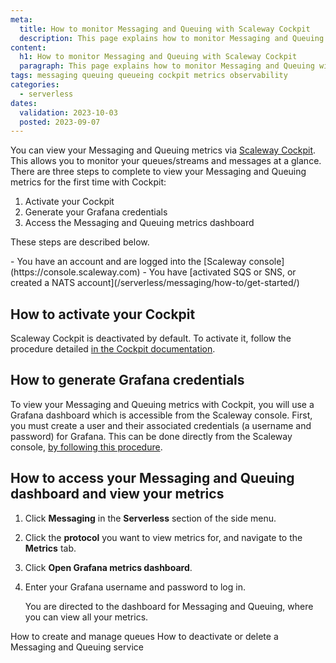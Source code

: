 ```yaml
---
meta:
  title: How to monitor Messaging and Queuing with Scaleway Cockpit
  description: This page explains how to monitor Messaging and Queuing with Scaleway Cockpit
content:
  h1: How to monitor Messaging and Queuing with Scaleway Cockpit
  paragraph: This page explains how to monitor Messaging and Queuing with Scaleway Cockpit
tags: messaging queuing queueing cockpit metrics observability 
categories:
  - serverless 
dates:
  validation: 2023-10-03
  posted: 2023-09-07
---
```


You can view your Messaging and Queuing metrics via [Scaleway Cockpit](/observability/cockpit/quickstart/). This allows you to monitor your queues/streams and messages at a glance. There are three steps to complete to view your Messaging and Queuing metrics for the first time with Cockpit:

1. Activate your Cockpit
2. Generate your Grafana credentials
3. Access the Messaging and Queuing metrics dashboard

These steps are described below.

<Macro id="iam-requirements" />
 
<Message type="requirement">
  - You have an account and are logged into the [Scaleway console](https://console.scaleway.com) 
  - You have [activated SQS or SNS, or created a NATS account](/serverless/messaging/how-to/get-started/)
</Message>

## How to activate your Cockpit

Scaleway Cockpit is deactivated by default. To activate it, follow the procedure detailed [in the Cockpit documentation](/observability/cockpit/how-to/activate-cockpit/).

## How to generate Grafana credentials

To view your Messaging and Queuing metrics with Cockpit, you will use a Grafana dashboard which is accessible from the Scaleway console. First, you must create a user and their associated credentials (a username and password) for Grafana. This can be done directly from the Scaleway console, [by following this procedure](/observability/cockpit/how-to/retrieve-grafana-credentials/).

## How to access your Messaging and Queuing dashboard and view your metrics

1. Click **Messaging** in the **Serverless** section of the side menu.

2. Click the **protocol** you want to view metrics for, and navigate to the **Metrics** tab.

3. Click **Open Grafana metrics dashboard**.

4. Enter your Grafana username and password to log in.

    You are directed to the dashboard for Messaging and Queuing, where you can view all your metrics.

    <Lightbox src="scaleway-messaging-cockpit1.webp" alt="" />
    <Lightbox src="scaleway-messaging-cockpit2.webp" alt="" />

<Navigation title="See Also">
  <PreviousButton to="/serverless/messaging/how-to/create-manage-queues/">How to create and manage queues</PreviousButton>
  <NextButton to="/serverless/messaging/how-to/deactivate-delete-messaging/">How to deactivate or delete a Messaging and Queuing service</NextButton>
</Navigation>

